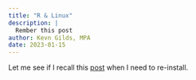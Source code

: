 ```yaml
---
title: "R & Linux"
description: |
  Rember this post
author: Kevn Gilds, MPA
date: 2023-01-15
---
```


Let me see if I recall this [post](https://datawookie.dev/blog/2022/08/linux-packages-for-r/) when I need to re-install.
